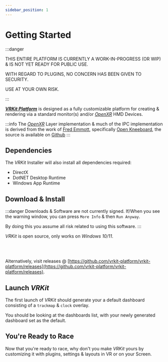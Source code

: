 ```yaml
---
sidebar_position: 1
---
```


# Getting Started

:::danger

THIS ENTIRE PLATFORM IS CURRENTLY A WORK-IN-PROGRESS (OR WIP) &
IS NOT YET READY FOR PUBLIC USE.
 
WITH REGARD TO PLUGINS, NO CONCERN HAS BEEN GIVEN TO SECURITY.

USE AT YOUR OWN RISK.

:::

[__*VRKit Platform*__](https://vrkit-platform.com) is designed as a fully customizable platform 
for creating & rendering via a standard monitor(s) and/or [_OpenXR_](https://www.khronos.org/OpenXR) HMD Devices.

:::info 
The [_OpenXR_](https://www.khronos.org/OpenXR) Layer implementation & much of the IPC implementation 
is derived from the work of [Fred Emmott](mailto:fred@fredemmott.com), specifically [Open Kneeboard](https://openkneeboard.com/), 
the source is available on [Github](https://github.com/OpenKneeboard/OpenKneeboard)
:::

## Dependencies

The _*VRKit*_ Installer will also install all dependencies required:

- DirectX
- DotNET Desktop Runtime
- Windows App Runtime

## Download & Install

:::danger
Downloads & Software are not currently signed.  If/When you see
the warning window, you can press `More Info` & then `Run Anyway`.

By doing this you assume all risk related to using this software.
:::

_*VRKit*_ is open source, only works on _*Windows 10/11*_.

<DownloadButton />
<br/>
<br/>

Alternatively, visit releases
@ [https://github.com/vrkit-platform/vrkit-platform/releases](https://github.com/vrkit-platform/vrkit-platform/releases).


## Launch _*VRKit*_

The first launch of _*VRKit*_ should generate your a default dashboard consisting
of a `trackmap` & `clock` overlay.

You should be looking at the dashboards list, with your newly generated dashboard set as the default.

<Screenshot alt="Dashboards List" src="/img/screenshots/vrkit-dash-list.png"/>

## You're Ready to Race

Now that you're ready to race, why don't you make _*VRKit*_ yours by
customizing it with plugins, settings & layouts in VR or on your Screen.